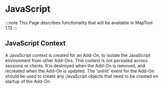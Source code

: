 # JavaScript
:::note
This Page describes functionality that will be available in MapTool 1.13
:::


## JavaScript Context
A JavaScript context is created for an Add-On, to isolate the JavaScript environment from other Add-Ons. This context is not persisted across sessions or clients. It is destroyed when the Add-On is removed, and recreated when the Add-On is updated. The 'onInit' event for the Add-On should be used to create any JavaScript objects that need to be created on startup of the Add-On